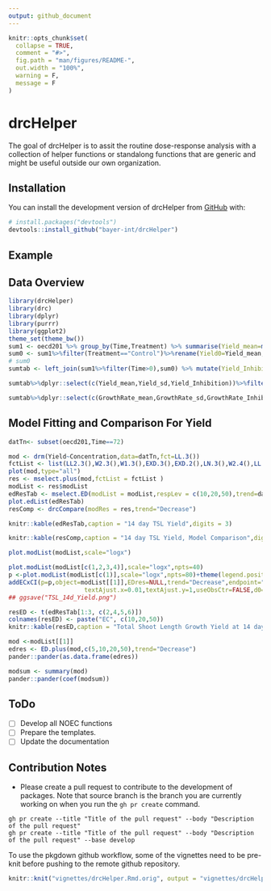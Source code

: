 ```yaml
---
output: github_document
---
```


<!-- README.md is generated from README.Rmd. Please edit that file -->

```r
knitr::opts_chunk$set(
  collapse = TRUE,
  comment = "#>",
  fig.path = "man/figures/README-",
  out.width = "100%",
  warning = F,
  message = F
)
```

# drcHelper

<!-- badges: start -->
<!-- badges: end -->

The goal of drcHelper is to assit the routine dose-response analysis with a collection of helper functions or standalong functions that are generic and might be useful outside our own organization.

## Installation

You can install the development version of drcHelper from [GitHub](https://github.com/) with:

``` r
# install.packages("devtools")
devtools::install_github("bayer-int/drcHelper")
```

## Example

## Data Overview

```r
library(drcHelper)
library(drc)
library(dplyr)
library(purrr)
library(ggplot2)
theme_set(theme_bw())
sum1 <- oecd201 %>% group_by(Time,Treatment) %>% summarise(Yield_mean=mean(Yield),Yield_sd=sd(Yield),GrowthRate_mean=mean(GrowthRate),GrowthRate_sd=sd(GrowthRate))
sum0 <- sum1%>%filter(Treatment=="Control")%>%rename(Yield0=Yield_mean,GrowthRate0=GrowthRate_mean)%>%dplyr::select(c(Time,Yield0,GrowthRate0))
# sum0
sumtab <- left_join(sum1%>%filter(Time>0),sum0) %>% mutate(Yield_Inhibition=(Yield0-Yield_mean)/Yield0*100,GrowthRate_Inhibition=(GrowthRate0-GrowthRate_mean)/GrowthRate0*100) %>% dplyr::select(c(Time,Treatment,Yield_mean,Yield_sd,Yield_Inhibition,GrowthRate_mean,GrowthRate_sd,GrowthRate_Inhibition))
```


```r
sumtab%>%dplyr::select(c(Yield_mean,Yield_sd,Yield_Inhibition))%>%filter(Time==72)%>%knitr::kable(.,digits = 2,caption="<center><strong>Yield Summary at Time 72h<strong><center>",escape = FALSE)##%>% kableExtra::kable_styling(bootstrap_options = "striped")##%>%kableExtra::kable_classic_2()
```


```r
sumtab%>%dplyr::select(c(GrowthRate_mean,GrowthRate_sd,GrowthRate_Inhibition))%>%filter(Time==72)%>%knitr::kable(.,digits = 2,caption="<center><strong>Growth Rate Summary at Time 72h<strong><center>",escape = FALSE)##%>%kableExtra::kable_classic()
```

## Model Fitting and Comparison For Yield

```r
datTn<- subset(oecd201,Time==72)

mod <- drm(Yield~Concentration,data=datTn,fct=LL.3())
fctList <- list(LL2.3(),W2.3(),W1.3(),EXD.3(),EXD.2(),LN.3(),W2.4(),LL.4(),LL2.4())
plot(mod,type="all")
res <- mselect.plus(mod,fctList = fctList )
modList <- res$modList
edResTab <- mselect.ED(modList = modList,respLev = c(10,20,50),trend=datTn$Trend_Yield[1])
plot.edList(edResTab)
resComp <- drcCompare(modRes = res,trend="Decrease")
```

```r
knitr::kable(edResTab,caption = "14 day TSL Yield",digits = 3)
```

```r
knitr::kable(resComp,caption = "14 day TSL Yield, Model Comparison",digits = 3)
```

```r
plot.modList(modList,scale="logx")

```

```r
plot.modList(modList[c(1,2,3,4)],scale="logx",npts=40)
p <-plot.modList(modList[c(1)],scale="logx",npts=80)+theme(legend.position = "none")+ggtitle("14 day Total Shoot Length, \n3-parameter type II Weibull Model Fit")
addECxCI(p=p,object=modList[[1]],EDres=NULL,trend="Decrease",endpoint="EC", respLev=c(10,20,50),
                     textAjust.x=0.01,textAjust.y=1,useObsCtr=FALSE,d0=NULL,textsize = 4,lineheight = 1,xmin=0.012)+ylab("Total Shoot Length [cm]") + xlab("Concentration [µg a.s./L]")
## ggsave("TSL_14d_Yield.png")
```

```r
resED <- t(edResTab[1:3, c(2,4,5,6)])
colnames(resED) <- paste("EC", c(10,20,50))
knitr::kable(resED,caption = "Total Shoot Length Growth Yield at 14 day",digits = 3)
```

```r

mod <-modList[[1]]
edres <- ED.plus(mod,c(5,10,20,50),trend="Decrease")
pander::pander(as.data.frame(edres))

```


```r
modsum <- summary(mod)
pander::pander(coef(modsum))
```


## ToDo

- [ ] Develop all NOEC functions
- [ ] Prepare the templates. 
- [ ] Update the documentation

## Contribution Notes

- Please create a pull request to contribute to the development of packages. Note that source branch is the branch you are currently working on when you run the `gh pr create` command. 

```
gh pr create --title "Title of the pull request" --body "Description of the pull request"
gh pr create --title "Title of the pull request" --body "Description of the pull request" --base develop
```
To use the pkgdown github workflow, some of the vignettes need to be pre-knit before pushing to the remote github repository.
```r
knitr::knit("vignettes/drcHelper.Rmd.orig", output = "vignettes/drcHelper.Rmd")
```